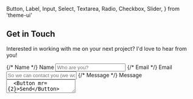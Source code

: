   Button,
  Label,
  Input,
  Select,
  Textarea,
  Radio,
  Checkbox,
  Slider,
} from 'theme-ui'

<!-- Page Content -->
## Get in Touch

Interested in working with me on your next project? I'd love to hear from you!

<!-- Netlify Form -->
<form
  name="contact"
  method="post"
  action="#"
  data-netlify="true"
  data-netlify-honeypot="bot-field"
>
  <input type="hidden" name="bot-field" />
  <input type="hidden" name="form-name" value="contact" />
  {/* Name */}
  <Label htmlFor='name'>Name</Label>
  <Input type="text" name="name" placeholder="Who are you?" required mb={3} />
  {/* Email */}
  <Label htmlFor='email'>Email</Label>
  <Input
    name="email"
    aria-describedby="email"
    label="Email"
    type="email"
    placeholder="So we can contact you (we won't aadd you to any lists)."
    required
    mb={3}
  />
  {/* Message */}
  <Label htmlFor='message'>Message</Label>
  <Textarea name="message"  mb={3}/>
  <Button mr={2}>Send</Button>
</form>